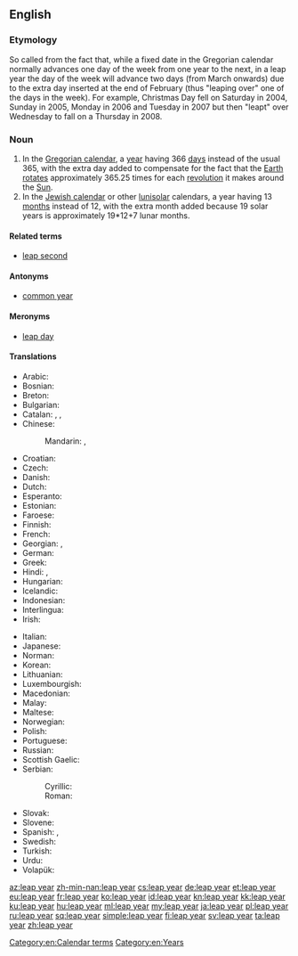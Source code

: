 ==English==
{{wikipedia}}

===Etymology===
So called from the fact that, while a fixed date in the Gregorian calendar normally advances one day of the week from one year to the next, in a leap year the day of the week will advance two days (from March onwards) due to the extra day inserted at the end of February (thus "leaping over" one of the days in the week). For example, Christmas Day fell on Saturday in 2004, Sunday in 2005, Monday in 2006 and Tuesday in 2007 but then "leapt" over Wednesday to fall on a Thursday in 2008.

===Noun===
{{en-noun|head=[[leap]] [[year]]}}

# In the [[Gregorian calendar]], a [[year]] having 366 [[day]]s instead of the usual 365, with the extra day added to compensate for the fact that the [[Earth]] [[rotate]]s approximately 365.25 times for each [[revolution]] it makes around the [[Sun]].
# In the [[Jewish calendar]] or other [[lunisolar]] calendars, a year having 13 [[month]]s instead of 12, with the extra month added because 19 solar years is approximately 19*12+7 lunar months.

====Related terms====
* [[leap second]]

====Antonyms====
* [[common year]]

====Meronyms====
* [[leap day]]

====Translations====
{{trans-top|366-day year in the Gregorian calendar}}
* Arabic: {{t|ar|سنة كبيسة|tr=sanät kabisä}}
* Bosnian: {{t|sh|prestupna godina|f}}
* Breton: {{t|br|bloavezh bizeost|m}}
* Bulgarian: {{t|bg|високосна година|f|sc=Cyrl}}
* Catalan: {{t|ca|any de traspàs|m}}, {{t|ca|any bixest|m}}, {{t|ca|any bissextil|m}}
* Chinese:
*: Mandarin: {{t|cmn|閏年|sc=Hani}}, {{t+|cmn|闰年|tr=rùnnián|sc=Hani}}
* Croatian: {{t|sh|prijestupna godina|f}}
* Czech: {{t+|cs|přestupný rok|m}}
* Danish: {{t+|da|skudår|n}}
* Dutch: {{t+|nl|schrikkeljaar|n}}
* Esperanto: {{t|eo|superjaro}}
* Estonian: {{t|et|liigaasta}}
* Faroese: {{t|fo|leypár|n}}
* Finnish: {{t+|fi|karkausvuosi}}
* French: {{t+|fr|année bissextile|f}}
* Georgian: {{t|ka|ნაკიანი წელიწადი|sc=Geor}}, {{t|ka|ნაკიანი წელი|sc=Geor}}
* German: {{t+|de|Schaltjahr|n}}
* Greek: {{t|el|δίσεκτο έτος|n|sc=Grek}}
* Hindi: {{t|hi|अधिवर्ष|tr=adhivarša|sc=Deva}}, {{t|hi|लीप वर्ष|tr=līp varša|sc=Deva}}
* Hungarian: {{t+|hu|szökőév}}
* Icelandic: {{t|is|hlaupár|n}}
* Indonesian: {{t+|id|tahun kabisat}}
* Interlingua: {{t|ia|anno bissextil}}
* Irish: {{t|ga|bliain bhisigh|f}}
{{trans-mid}}
* Italian: {{t|it|anno bisestile|m}}
* Japanese: {{t|ja|閏年|tr=[[うるうどし]], urū-doshi|sc=Jpan}}
* Norman: {{t|nrf|année bissextile|f}}
* Korean: {{t+|ko|윤년|tr=[[閏年]], yunnyeon|sc=Kore}}
* Lithuanian: {{t|lt|keliamieji metai|m-p}}
* Luxembourgish: {{t|lb|Schaltjoer|n}}
* Macedonian: {{t|mk|престапна година|f|sc=Cyrl}}
* Malay: {{t|ms|tahun lompat}}
* Maltese: {{t|mt|sena bisestili}}
* Norwegian: {{t|no|skuddår|n}}
* Polish: {{t+|pl|rok przestępny|m}}
* Portuguese: {{t+|pt|ano bissexto|m}}
* Russian: {{t+|ru|високосный год|m|tr=visokósnyj god}}
* Scottish Gaelic: {{t|gd|bliadhna-leum|f}}
* Serbian:
*: Cyrillic: {{t|sh|преступна година|f|sc=Cyrl}}
*: Roman: {{t|sh|prestupna godina|f}}
* Slovak: {{t|sk|priestupný rok|m}}
* Slovene: {{t+|sl|prestopno leto|n}}
* Spanish: {{t+|es|bisiesto|m}}, {{t+|es|año bisiesto|m}}
* Swedish: {{t+|sv|skottår|n}}
* Turkish: {{t+|tr|artık yıl}}
* Urdu: {{t|ur|سال کبیسہ|tr=sāl kabīsa}}
* Volapük: {{t+|vo|vüpladotayel}}
{{trans-bottom}}

[[Category:en:Calendar terms]]
[[Category:en:Years]]

[[az:leap year]]
[[zh-min-nan:leap year]]
[[cs:leap year]]
[[de:leap year]]
[[et:leap year]]
[[eu:leap year]]
[[fr:leap year]]
[[ko:leap year]]
[[id:leap year]]
[[kn:leap year]]
[[kk:leap year]]
[[ku:leap year]]
[[hu:leap year]]
[[ml:leap year]]
[[my:leap year]]
[[ja:leap year]]
[[pl:leap year]]
[[ru:leap year]]
[[sq:leap year]]
[[simple:leap year]]
[[fi:leap year]]
[[sv:leap year]]
[[ta:leap year]]
[[zh:leap year]]